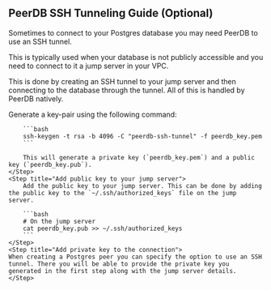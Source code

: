 ## PeerDB SSH Tunneling Guide (Optional)

Sometimes to connect to your Postgres database you may need PeerDB to use an SSH tunnel.

This is typically used when your database is not publicly accessible and you need to connect to it a jump server in your VPC.

This is done by creating an SSH tunnel to your jump server and then connecting to the database through the tunnel. All
of this is handled by PeerDB natively.

<Steps>
    <Step title="Generate a key-pair">
        Generate a key-pair using the following command:

        ```bash
        ssh-keygen -t rsa -b 4096 -C "peerdb-ssh-tunnel" -f peerdb_key.pem
        ```

        This will generate a private key (`peerdb_key.pem`) and a public key (`peerdb_key.pub`).
    </Step>
    <Step title="Add public key to your jump server">
        Add the public key to your jump server. This can be done by adding the public key to the `~/.ssh/authorized_keys` file on the jump server.

        ```bash
        # On the jump server
        cat peerdb_key.pub >> ~/.ssh/authorized_keys
        ```
    </Step>
    <Step title="Add private key to the connection">
    When creating a Postgres peer you can specify the option to use an SSH tunnel. There you will be able to provide the private key you generated in the first step along with the jump server details.
    </Step>
</Steps>
